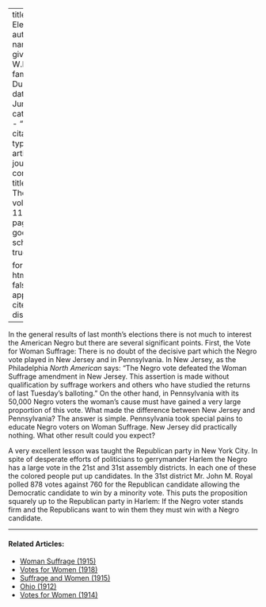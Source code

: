 
---
title: 'The Elections'
author:
  - name:
      given: W.E.B.
      family: Du Bois
date: Jun. 1915
categories: 
  - ""
citation: 
  type: article-journal
  container-title: The Crisis
  volume: 11
  issue: 2
  page: 70
google-scholar: true

format:
  html:
    toc: false
    appendix-cite-as: display
---



In the general results of last month's elections there is not much to interest the American Negro but there are several significant points. First, the Vote for Woman Suffrage: There is no doubt of the decisive part which the Negro vote played in New Jersey and in Pennsylvania. In New Jersey, as the Philadelphia *North American* says: "The Negro vote defeated the Woman Suffrage amendment in New Jersey. This assertion is made without qualification by suffrage workers and others who have studied the returns of last Tuesday's balloting." On the other hand, in Pennsylvania with its 50,000 Negro voters the woman's cause must have gained a very large proportion of this vote. What made the difference between New Jersey and Pennsylvania? The answer is simple. Pennsylvania took special pains to educate Negro voters on Woman Suffrage. New Jersey did practically nothing. What other result could you expect?

A very excellent lesson was taught the Republican party in New York City. In spite of desperate efforts of politicians to gerrymander Harlem the Negro has a large vote in the 21st and 31st assembly districts. In each one of these the colored people put up candidates. In the 31st district Mr. John M. Royal polled 878 votes against 760 for the Republican candidate allowing the Democratic candidate to win by a minority vote. This puts the proposition squarely up to the Republican party in Harlem: If the Negro voter stands firm and the Republicans want to win them they must win with a Negro candidate.

<!-- Similar articles start here -->

<hr>
#### Related Articles:

* [Woman Suffrage (1915)](/Volumes/09/06/womansuffrage.html)
* [Votes for Women (1918)](/Volumes/15/01/votes_for_women.html)
* [Suffrage and Women (1915)](/Volumes/09/04/suffrage_women.html)
* [Ohio (1912)](/Volumes/04/04/ohio.html)
* [Votes for Women (1914)](/Volumes/08/04/votes_for_women.html)

<!-- Similar articles end here -->